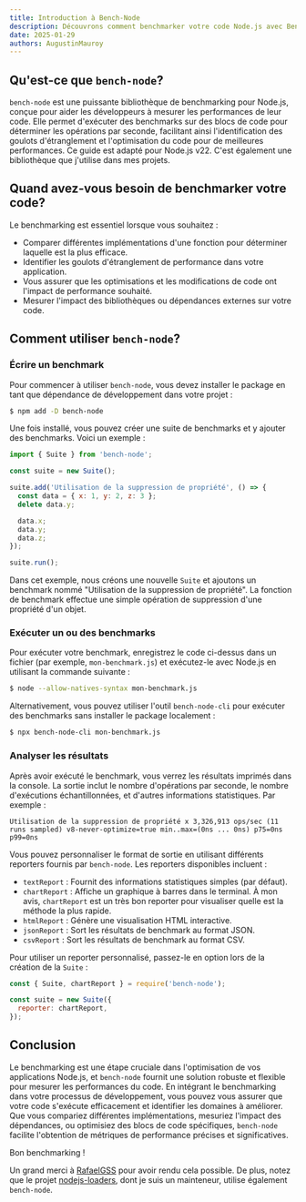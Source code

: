 ```yaml
---
title: Introduction à Bench-Node
description: Découvrons comment benchmarker votre code Node.js avec Bench-Node
date: 2025-01-29
authors: AugustinMauroy
---
```


## Qu'est-ce que `bench-node`?

`bench-node` est une puissante bibliothèque de benchmarking pour Node.js, conçue pour aider les développeurs à mesurer les performances de leur code. Elle permet d'exécuter des benchmarks sur des blocs de code pour déterminer les opérations par seconde, facilitant ainsi l'identification des goulots d'étranglement et l'optimisation du code pour de meilleures performances. Ce guide est adapté pour Node.js v22. C'est également une bibliothèque que j'utilise dans mes projets.

## Quand avez-vous besoin de benchmarker votre code?

Le benchmarking est essentiel lorsque vous souhaitez :

- Comparer différentes implémentations d'une fonction pour déterminer laquelle est la plus efficace.
- Identifier les goulots d'étranglement de performance dans votre application.
- Vous assurer que les optimisations et les modifications de code ont l'impact de performance souhaité.
- Mesurer l'impact des bibliothèques ou dépendances externes sur votre code.

## Comment utiliser `bench-node`?

### Écrire un benchmark

Pour commencer à utiliser `bench-node`, vous devez installer le package en tant que dépendance de développement dans votre projet :

```bash
$ npm add -D bench-node
```

Une fois installé, vous pouvez créer une suite de benchmarks et y ajouter des benchmarks. Voici un exemple :

```js
import { Suite } from 'bench-node';

const suite = new Suite();

suite.add('Utilisation de la suppression de propriété', () => {
  const data = { x: 1, y: 2, z: 3 };
  delete data.y;

  data.x;
  data.y;
  data.z;
});

suite.run();
```

Dans cet exemple, nous créons une nouvelle `Suite` et ajoutons un benchmark nommé "Utilisation de la suppression de propriété". La fonction de benchmark effectue une simple opération de suppression d'une propriété d'un objet.

### Exécuter un ou des benchmarks

Pour exécuter votre benchmark, enregistrez le code ci-dessus dans un fichier (par exemple, `mon-benchmark.js`) et exécutez-le avec Node.js en utilisant la commande suivante :

```bash
$ node --allow-natives-syntax mon-benchmark.js
```

Alternativement, vous pouvez utiliser l'outil `bench-node-cli` pour exécuter des benchmarks sans installer le package localement :

```bash
$ npx bench-node-cli mon-benchmark.js
```

### Analyser les résultats

Après avoir exécuté le benchmark, vous verrez les résultats imprimés dans la console. La sortie inclut le nombre d'opérations par seconde, le nombre d'exécutions échantillonnées, et d'autres informations statistiques. Par exemple :

```
Utilisation de la suppression de propriété x 3,326,913 ops/sec (11 runs sampled) v8-never-optimize=true min..max=(0ns ... 0ns) p75=0ns p99=0ns
```

Vous pouvez personnaliser le format de sortie en utilisant différents reporters fournis par `bench-node`. Les reporters disponibles incluent :

- `textReport` : Fournit des informations statistiques simples (par défaut).
- `chartReport` : Affiche un graphique à barres dans le terminal. À mon avis, `chartReport` est un très bon reporter pour visualiser quelle est la méthode la plus rapide.
- `htmlReport` : Génère une visualisation HTML interactive.
- `jsonReport` : Sort les résultats de benchmark au format JSON.
- `csvReport` : Sort les résultats de benchmark au format CSV.

Pour utiliser un reporter personnalisé, passez-le en option lors de la création de la `Suite` :

```js
const { Suite, chartReport } = require('bench-node');

const suite = new Suite({
  reporter: chartReport,
});
```

## Conclusion

Le benchmarking est une étape cruciale dans l'optimisation de vos applications Node.js, et `bench-node` fournit une solution robuste et flexible pour mesurer les performances du code. En intégrant le benchmarking dans votre processus de développement, vous pouvez vous assurer que votre code s'exécute efficacement et identifier les domaines à améliorer. Que vous compariez différentes implémentations, mesuriez l'impact des dépendances, ou optimisiez des blocs de code spécifiques, `bench-node` facilite l'obtention de métriques de performance précises et significatives.

Bon benchmarking !

Un grand merci à [RafaelGSS](https://github.com/RafaelGSS) pour avoir rendu cela possible. De plus, notez que le projet [nodejs-loaders](https://github.com/nodejs-loaders/nodejs-loaders), dont je suis un mainteneur, utilise également `bench-node`.
